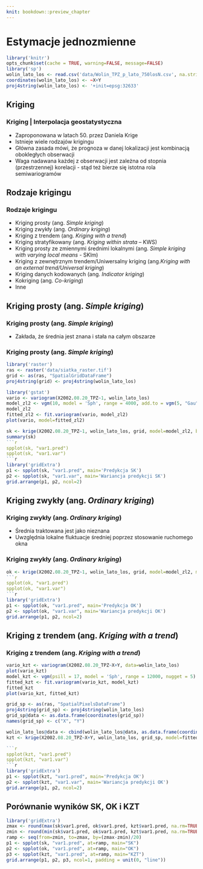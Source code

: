 ```yaml
---
knit: bookdown::preview_chapter
---
```

# Estymacje jednozmienne

```r
library('knitr')
opts_chunk$set(cache = TRUE, warning=FALSE, message=FALSE) 
library('sp')
wolin_lato_los <- read.csv('data/Wolin_TPZ_p_lato_750losN.csv', na.strings=-999.00)
coordinates(wolin_lato_los) <- ~X+Y
proj4string(wolin_lato_los) <- '+init=epsg:32633'
```

## Kriging

### Kriging | Interpolacja geostatystyczna
- Zaproponowana w latach 50. przez Daniela Krige
- Istnieje wiele rodzajów krigingu
- Główna zasada mówi, że prognoza w danej lokalizacji jest kombinacją obokległych obserwacji
- Waga nadawana każdej z obserwacji jest zależna od stopnia (przestrzennej) korelacji - stąd też bierze się istotna rola semiwariogramów

## Rodzaje krigingu
### Rodzaje krigingu
- Kriging prosty (ang. *Simple kriging*)
- Kriging zwykły (ang. *Ordinary kriging*)
- Kriging z trendem (ang. *Kriging with a trend*)
- Kriging stratyfikowany (ang. *Kriging within strata* – KWS)
- Kriging prosty ze zmiennymi średnimi lokalnymi (ang. *Simple kriging with varying local means* - SKlm)
- Kriging z zewnętrznym trendem/Uniwersalny kriging (ang.*Kriging with an external trend/Universal kriging*)
- Kriging danych kodowanych (ang. *Indicator kriging*)
- Kokriging (ang. *Co-kriging*)
- Inne


## Kriging prosty (ang. *Simple kriging*)
### Kriging prosty (ang. *Simple kriging*)
- Zakłada, że średnia jest znana i stała na całym obszarze

### Kriging prosty (ang. *Simple kriging*)

```r
library('raster')
ras <- raster('data/siatka_raster.tif')
grid <- as(ras, "SpatialGridDataFrame")
proj4string(grid) <- proj4string(wolin_lato_los)

library('gstat')
vario <- variogram(X2002.08.20_TPZ~1, wolin_lato_los)
model_zl2 <- vgm(10, model = 'Sph', range = 4000, add.to = vgm(5, "Gau", 8000, nugget = 5))
model_zl2
fitted_zl2 <- fit.variogram(vario, model_zl2)
plot(vario, model=fitted_zl2)

sk <- krige(X2002.08.20_TPZ~1, wolin_lato_los, grid, model=model_zl2, beta=23.6)
summary(sk)
```r
spplot(sk, "var1.pred")
spplot(sk, "var1.var")
```r
library('gridExtra')
p1 <- spplot(sk, "var1.pred", main='Predykcja SK')
p2 <- spplot(sk, "var1.var", main='Wariancja predykcji SK')
grid.arrange(p1, p2, ncol=2)
```



## Kriging zwykły (ang. *Ordinary kriging*)
### Kriging zwykły (ang. *Ordinary kriging*)
- Średnia traktowana jest jako nieznana
- Uwzględnia lokalne fluktuacje średniej poprzez stosowanie ruchomego okna

### Kriging zwykły  (ang. *Ordinary kriging*)

```r
ok <- krige(X2002.08.20_TPZ~1, wolin_lato_los, grid, model=model_zl2, maxdist=1000)
```r
spplot(ok, "var1.pred")
spplot(ok, "var1.var")
```r
library('gridExtra')
p1 <- spplot(ok, "var1.pred", main='Predykcja OK')
p2 <- spplot(ok, "var1.var", main='Wariancja predykcji OK')
grid.arrange(p1, p2, ncol=2)
```


<!--

```r
spplot(ok, "var1.pred", sp.layout=list(wolin_lato_los, pch=21, col="white"))
spplot(ok, "var1.var", sp.layout=list(wolin_lato_los, pch=21, col="white"))
```


-->
## Kriging z trendem (ang. *Kriging with a trend*)
### Kriging z trendem (ang. *Kriging with a trend*)

```r
vario_kzt <- variogram(X2002.08.20_TPZ~X+Y, data=wolin_lato_los)
plot(vario_kzt)
model_kzt <- vgm(psill = 17, model = 'Sph', range = 12000, nugget = 5)
fitted_kzt <- fit.variogram(vario_kzt, model_kzt)
fitted_kzt
plot(vario_kzt, fitted_kzt)

grid_sp <- as(ras, "SpatialPixelsDataFrame")
proj4string(grid_sp) <- proj4string(wolin_lato_los)
grid_sp@data <- as.data.frame(coordinates(grid_sp))
names(grid_sp) <- c("X", "Y")

wolin_lato_los@data <- cbind(wolin_lato_los@data, as.data.frame(coordinates(wolin_lato_los)))
kzt <- krige(X2002.08.20_TPZ~X+Y, wolin_lato_los, grid_sp, model=fitted_kzt)

```r
spplot(kzt, "var1.pred")
spplot(kzt, "var1.var")
```r
library('gridExtra')
p1 <- spplot(kzt, "var1.pred", main='Predykcja OK')
p2 <- spplot(kzt, "var1.var", main='Wariancja predykcji OK')
grid.arrange(p1, p2, ncol=2)
```


## Porównanie wyników SK, OK i KZT


```r
library('gridExtra')
zmax <- round(max(sk$var1.pred, ok$var1.pred, kzt$var1.pred, na.rm=TRUE), 1) + 0.1    
zmin <- round(min(sk$var1.pred, ok$var1.pred, kzt$var1.pred, na.rm=TRUE), 1) - 0.1    
ramp <- seq(from=zmin, to=zmax, by=(zmax-zmin)/20)
p1 <- spplot(sk, "var1.pred", at=ramp, main="SK")
p2 <- spplot(ok, "var1.pred", at=ramp, main="OK")
p3 <- spplot(kzt, "var1.pred", at=ramp, main="KZT")
grid.arrange(p1, p2, p3, ncol=1, padding = unit(0, "line"))
```



